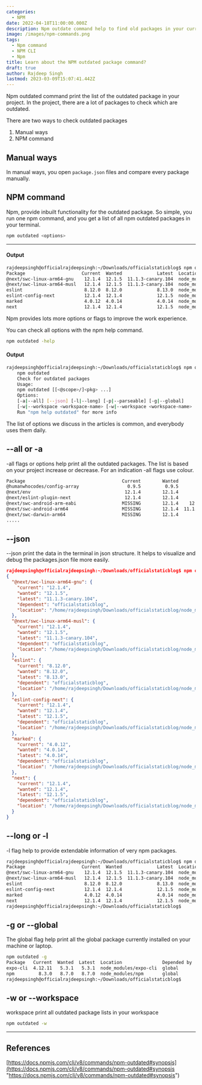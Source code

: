 ```yaml
---
categories:
  - NPM
date: 2022-04-18T11:00:00.000Z
description: Npm outdate command help to find old packages in your current project.
image: /images/npm-commands.png
tags:
  - Npm command
  - NPM CLI
  - Npm
title: Learn about the NPM outdated package command?
draft: true
author: Rajdeep Singh
lastmod: 2023-03-09T15:07:41.442Z
---
```


Npm outdated command print the list of the outdated package in your project. In
the project, there are a lot of packages to check which are outdated.

There are two ways to check outdated packages

1. Manual ways
2. NPM command

## Manual ways

In manual ways, you open `package.json` files and compare every package
manually.

## NPM command

Npm, provide inbuilt functionality for the outdated package. So simple, you run
one npm command, and you get a list of all npm outdated packages in your
terminal.

```bash
npm outdated <options>
```

---

#### Output

```bash
rajdeepsingh@officialrajdeepsingh:~/Downloads/officialstaticblog$ npm outdated
Package                     Current  Wanted             Latest  Location                                 Depended by
@next/swc-linux-arm64-gnu    12.1.4  12.1.5  11.1.3-canary.104  node_modules/@next/swc-linux-arm64-gnu   officialstaticblog
@next/swc-linux-arm64-musl   12.1.4  12.1.5  11.1.3-canary.104  node_modules/@next/swc-linux-arm64-musl  officialstaticblog
eslint                       8.12.0  8.12.0             8.13.0  node_modules/eslint                      officialstaticblog
eslint-config-next           12.1.4  12.1.4             12.1.5  node_modules/eslint-config-next          officialstaticblog
marked                       4.0.12  4.0.14             4.0.14  node_modules/marked                      officialstaticblog
next                         12.1.4  12.1.4             12.1.5  node_modules/next                        officialstaticblog
```

Npm provides lots more options or flags to improve the work experience.

You can check all options with the npm help command.

```bash
npm outdated -help
```

#### Output

```bash
rajdeepsingh@officialrajdeepsingh:~/Downloads/officialstaticblog$ npm outdated -help
    npm outdated
    Check for outdated packages
    Usage:
    npm outdated [[<@scope>/]<pkg> ...]
    Options:
    [-a|--all] [--json] [-l|--long] [-p|--parseable] [-g|--global]
    [-w|--workspace <workspace-name> [-w|--workspace <workspace-name> ...]]
    Run "npm help outdated" for more info
```

The list of options we discuss in the articles is common, and everybody uses
them daily.

## --all or -a

-all flags or options help print all the outdated packages. The list is based
on your project increase or decrease. For an indication -all flags use colour.

```bash
Package                                    Current        Wanted             Latest  Location                                                                                       Depended by
@humanwhocodes/config-array                  0.9.5         0.9.5             0.10.2  node_modules/@humanwhocodes/config-array                                                       eslint
@next/env                                   12.1.4        12.1.4             12.1.5  node_modules/@next/env                                                                         next
@next/eslint-plugin-next                    12.1.4        12.1.4             12.1.5  node_modules/@next/eslint-plugin-next                                                          eslint-config-next
@next/swc-android-arm-eabi                 MISSING        12.1.4    12.1.1-canary.0  -                                                                                              next
@next/swc-android-arm64                    MISSING        12.1.4  11.1.3-canary.104  -                                                                                              next
@next/swc-darwin-arm64                     MISSING        12.1.4             11.1.2  -   
.....
```

## --json

--json print the data in the terminal in json structure. It helps to visualize
and debug the packages.json file more easily.

```json
rajdeepsingh@officialrajdeepsingh:~/Downloads/officialstaticblog$ npm outdated --json
{
  "@next/swc-linux-arm64-gnu": {
    "current": "12.1.4",
    "wanted": "12.1.5",
    "latest": "11.1.3-canary.104",
    "dependent": "officialstaticblog",
    "location": "/home/rajdeepsingh/Downloads/officialstaticblog/node_modules/@next/swc-linux-arm64-gnu"
  },
  "@next/swc-linux-arm64-musl": {
    "current": "12.1.4",
    "wanted": "12.1.5",
    "latest": "11.1.3-canary.104",
    "dependent": "officialstaticblog",
    "location": "/home/rajdeepsingh/Downloads/officialstaticblog/node_modules/@next/swc-linux-arm64-musl"
  },
  "eslint": {
    "current": "8.12.0",
    "wanted": "8.12.0",
    "latest": "8.13.0",
    "dependent": "officialstaticblog",
    "location": "/home/rajdeepsingh/Downloads/officialstaticblog/node_modules/eslint"
  },
  "eslint-config-next": {
    "current": "12.1.4",
    "wanted": "12.1.4",
    "latest": "12.1.5",
    "dependent": "officialstaticblog",
    "location": "/home/rajdeepsingh/Downloads/officialstaticblog/node_modules/eslint-config-next"
  },
  "marked": {
    "current": "4.0.12",
    "wanted": "4.0.14",
    "latest": "4.0.14",
    "dependent": "officialstaticblog",
    "location": "/home/rajdeepsingh/Downloads/officialstaticblog/node_modules/marked"
  },
  "next": {
    "current": "12.1.4",
    "wanted": "12.1.4",
    "latest": "12.1.5",
    "dependent": "officialstaticblog",
    "location": "/home/rajdeepsingh/Downloads/officialstaticblog/node_modules/next"
  }
}
```

## --long or -l

-l flag help to provide extendable information of very npm packages.

```bash
rajdeepsingh@officialrajdeepsingh:~/Downloads/officialstaticblog$ npm outdated -l
Package                     Current  Wanted             Latest  Location                                 Depended by         Package Type     Homepage
@next/swc-linux-arm64-gnu    12.1.4  12.1.5  11.1.3-canary.104  node_modules/@next/swc-linux-arm64-gnu   officialstaticblog  dependencies
@next/swc-linux-arm64-musl   12.1.4  12.1.5  11.1.3-canary.104  node_modules/@next/swc-linux-arm64-musl  officialstaticblog  dependencies
eslint                       8.12.0  8.12.0             8.13.0  node_modules/eslint                      officialstaticblog  devDependencies  https://eslint.org
eslint-config-next           12.1.4  12.1.4             12.1.5  node_modules/eslint-config-next          officialstaticblog  devDependencies  https://github.com/vercel/next.js#readme
marked                       4.0.12  4.0.14             4.0.14  node_modules/marked                      officialstaticblog  devDependencies  https://marked.js.org
next                         12.1.4  12.1.4             12.1.5  node_modules/next                        officialstaticblog  dependencies     https://nextjs.org
rajdeepsingh@officialrajdeepsingh:~/Downloads/officialstaticblog$
```

## -g or --global

The global flag help print all the global package currently installed on your
machine or laptop.

```bash
npm outdated -g
Package   Current  Wanted  Latest  Location               Depended by
expo-cli  4.12.11   5.3.1   5.3.1  node_modules/expo-cli  global
npm         8.3.0   8.7.0   8.7.0  node_modules/npm       global
rajdeepsingh@officialrajdeepsingh:~/Downloads/officialstaticblog$
```

## -w or --workspace

workspace print all outdated package lists in your workspace

```bash
npm outdated -w
```

---

## References

[https://docs.npmjs.com/cli/v8/commands/npm-outdated#synopsis](https://docs.npmjs.com/cli/v8/commands/npm-outdated#synopsis "https://docs.npmjs.com/cli/v8/commands/npm-outdated#synopsis")

